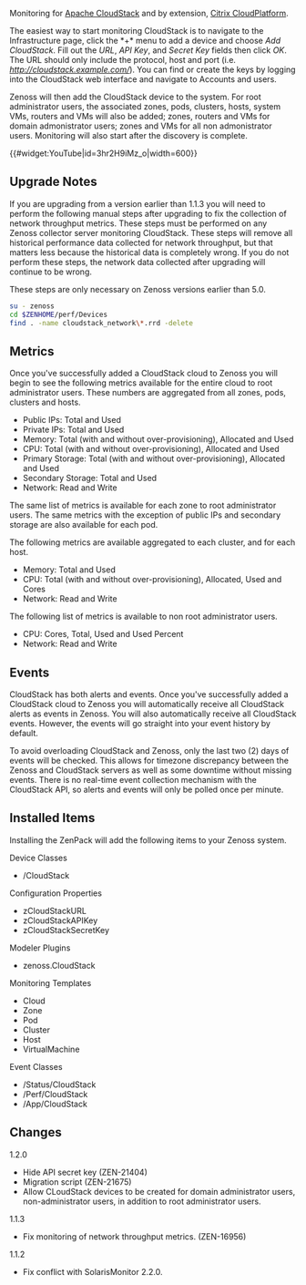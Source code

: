 Monitoring for [http://incubator.apache.org/cloudstack/ Apache CloudStack] and by extension, [http://www.citrix.com/products/cloudplatform/overview.html Citrix CloudPlatform].

The easiest way to start monitoring CloudStack is to navigate to the Infrastructure page, click the *+* menu to add a device and choose ''Add CloudStack''. Fill out the ''URL'', ''API Key'', and ''Secret Key'' fields then click ''OK''. The URL should only include the protocol, host and port (i.e. ''http://cloudstack.example.com/''). You can find or create the keys by logging into the CloudStack web interface and navigate to Accounts and users.

Zenoss will then add the CloudStack device to the system. For root administrator users, the associated zones, pods, clusters, hosts, system VMs, routers and VMs will also be added; zones, routers and VMs for domain admonistrator users; zones and VMs for all non admonistrator users. Monitoring will also start after the discovery is complete.

{{#widget:YouTube|id=3hr2H9iMz_o|width=600}}

== Upgrade Notes ==

If you are upgrading from a version earlier than 1.1.3 you will need to perform the following manual steps after upgrading to fix the collection of network throughput metrics. These steps must be performed on any Zenoss collector server monitoring CloudStack. These steps will remove all historical performance data collected for network throughput, but that matters less because the historical data is completely wrong. If you do not perform these steps, the network data collected after upgrading will continue to be wrong.

{{note}} These steps are only necessary on Zenoss versions earlier than 5.0.

<syntaxhighlight lang="bash">
su - zenoss
cd $ZENHOME/perf/Devices
find . -name cloudstack_network\*.rrd -delete
</syntaxhighlight>

== Metrics ==

Once you've successfully added a CloudStack cloud to Zenoss you will begin to see the following metrics available for the entire cloud to root administrator users. These numbers are aggregated from all zones, pods, clusters and hosts.

* Public IPs: Total and Used
* Private IPs: Total and Used
* Memory: Total (with and without over-provisioning), Allocated and Used
* CPU: Total (with and without over-provisioning), Allocated and Used
* Primary Storage: Total (with and without over-provisioning), Allocated and Used
* Secondary Storage: Total and Used
* Network: Read and Write


The same list of metrics is available for each zone to root administrator users. The same metrics with the exception of public IPs and secondary storage are also available for each pod.

The following metrics are available aggregated to each cluster, and for each host.

* Memory: Total and Used
* CPU: Total (with and without over-provisioning), Allocated, Used and Cores
* Network: Read and Write

The following list of metrics is available to non root administrator users.

* CPU: Cores, Total, Used and Used Percent
* Network: Read and Write


== Events ==

CloudStack has both alerts and events. Once you've successfully added a CloudStack cloud to Zenoss you will automatically receive all CloudStack alerts as events in Zenoss. You will also automatically receive all CloudStack events. However, the events will go straight into your event history by default.

To avoid overloading CloudStack and Zenoss, only the last two (2) days of events will be checked. This allows for timezone discrepancy between the Zenoss and CloudStack servers as well as some downtime without missing events. There is no real-time event collection mechanism with the CloudStack API, so alerts and events will only be polled once per minute.

== Installed Items ==

Installing the ZenPack will add the following items to your Zenoss system.

;Device Classes
* /CloudStack

;Configuration Properties
* zCloudStackURL
* zCloudStackAPIKey
* zCloudStackSecretKey

;Modeler Plugins
* zenoss.CloudStack

;Monitoring Templates
* Cloud
* Zone
* Pod
* Cluster
* Host
* VirtualMachine

;Event Classes
* /Status/CloudStack
* /Perf/CloudStack
* /App/CloudStack

== Changes ==

;1.2.0
* Hide API secret key (ZEN-21404)
* Migration script (ZEN-21675)
* Allow CLoudStack devices to be created for domain administrator users, non-administrator users, in addition to root administrator users.

;1.1.3
* Fix monitoring of network throughput metrics. (ZEN-16956)

;1.1.2
* Fix conflict with SolarisMonitor 2.2.0.

